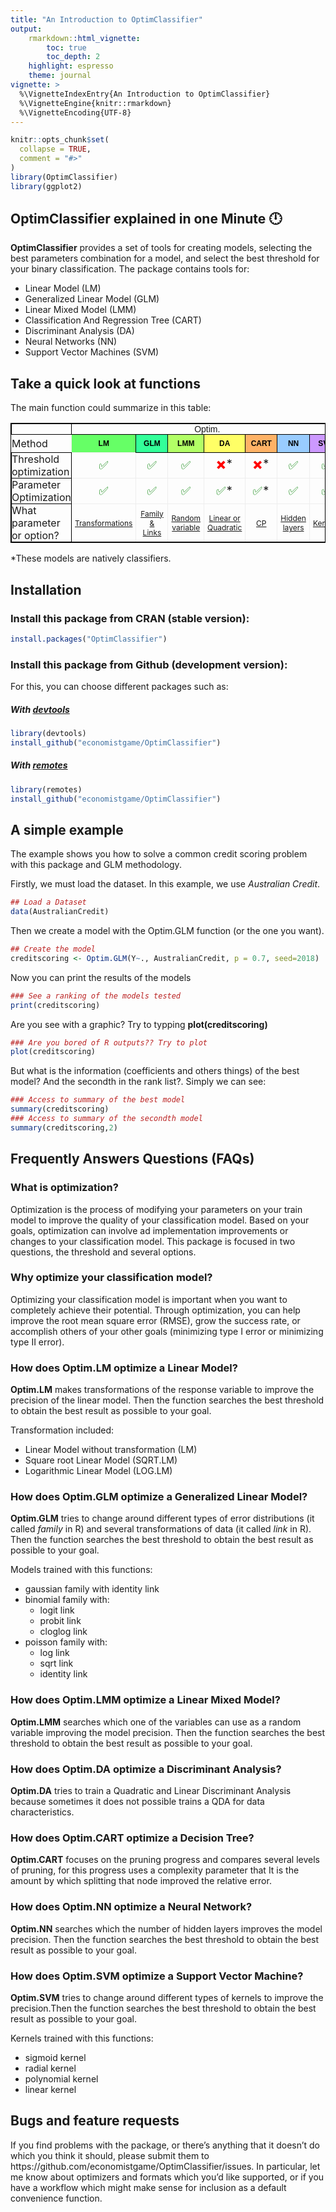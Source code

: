 ```yaml
---
title: "An Introduction to OptimClassifier"
output:
    rmarkdown::html_vignette:
        toc: true
        toc_depth: 2
    highlight: espresso
    theme: journal
vignette: >
  %\VignetteIndexEntry{An Introduction to OptimClassifier}
  %\VignetteEngine{knitr::rmarkdown}
  %\VignetteEncoding{UTF-8}
---
```


```r
knitr::opts_chunk$set(
  collapse = TRUE,
  comment = "#>"
)
library(OptimClassifier)
library(ggplot2)
```

## OptimClassifier explained in one Minute 🕛

**OptimClassifier** provides a set of tools for creating models, selecting the best parameters combination for a model, and select the best threshold for your binary classification. The package contains tools for:

- Linear Model (LM) 
- Generalized Linear Model (GLM) 
- Linear Mixed Model (LMM) 
- Classification And Regression Tree (CART)
- Discriminant Analysis (DA)
- Neural Networks (NN)
- Support Vector Machines (SVM)

## Take a quick look at functions

The main function could summarize in this table:
<style type="text/css">
table td {padding: 0px 0px;border-width: 1px; border-style: inset;}
.tg  {border-collapse:collapse;border-spacing:0;}
.tg {border-style:solid;padding: 0px  0px; border-width:1px; overflow:hidden;word-break:normal;border-color:black;}
.tgd{border-style:solid;padding: 0px  0px; border-width:1px; overflow:hidden;word-break:normal;border-color:black;}
.tg th{font-family:Arial, sans-serif;font-size:14px;font-weight:normal;padding: 0px 0px;border-style:solid;border-width:1px;overflow:hidden;word-break:normal;border-color:black;}
.index-button {border: none;width: 100%; min-width: 50px; padding: 7px 1px;text-align: center;font-weight: bold;text-decoration: none;display: inline-block;font-size: 12px;cursor: pointer;color: black;}
.index-button:hover {background: grey;color: white;}
.LM-button {  background-color: #66FF66; }/* Green */
.LMM-button {background-color: #B2FF66;} /* Green 2 */
.GLM-button {background-color: #33FF99;} /* Green 3 */ 
.DA-button {background-color: #FFFF66;} /* Yellow */ 
.CART-button {background-color: #FFB266;} /* Orange */
.NN-button {background-color: #99CCFF;} /* Blue */
.SVM-button {background-color: #CC99FF;} /* Violet */
.OK-cell {text-align: center;font-size: 18px; padding: 5px 5px;}
.Functions {text-align: center;font-size: 12px; padding: 5px 5px;}

</style>
<table class="tg"><tr><th class="tg-yw4l"></th><th class="tg-yw4l" colspan="7">Optim.</th></tr>
  <tr><td class="tg-yw4l">Method</td><td class="tg-yw4l"><button class="index-button LM-button">LM</button></td>
<td class="tg"><button class="index-button GLM-button">GLM</button></td>
<td class="tg"><button class="index-button LMM-button">LMM</button></td>
<td class="tg"><button class="index-button DA-button">DA</button></td>
<td class="tg"><button class="index-button CART-button">CART</button></td>
<td class="tg"><button class="index-button NN-button">NN</button><br></td>
<td class="tg"><button class="index-button SVM-button">SVM</button></td></tr><tr>
<td class="tg">Threshold optimization</td>
<td class="tg-yw4l OK-cell"><font color="green">✅</font></td>
<td class="tg-yw4l OK-cell"><font color="green">✅</font></td>
<td class="tg-yw4l OK-cell"><font color="green">✅</font></td>
<td class="tg-yw4l OK-cell"><font color="red">✖️</font>*</td>
<td class="tg-yw4l OK-cell"><font color="red">✖️</font>*</td>
<td class="tg-yw4l OK-cell"><font color="green">✅</font></td>
<td class="tg-yw4l OK-cell"><font color="green">✅</font></td></tr><tr>
<td class="tg">Parameter Optimization</td>
<td class="tg-yw4l OK-cell"><font color="green">✅</font></td>
<td class="tg-yw4l OK-cell"><font color="green">✅</font></td>
<td class="tg-yw4l OK-cell"><font color="green">✅</font></td>
<td class="tg-yw4l OK-cell"><font color="green">✅</font>*</td>
<td class="tg-yw4l OK-cell"><font color="green">✅</font>*</td>
<td class="tg-yw4l OK-cell"><font color="green">✅</font></td>
<td class="tg-yw4l OK-cell"><font color="green">✅</font></td></tr><tr>
<td class="tg">What parameter or option?</td>
<td class="Functions">[Transformations](#OptimLM_ask)</td>
<td class="Functions">[Family & Links](#OptimGLM_ask)</td>
<td class="Functions">[Random variable](#OptimLMM_ask)</td>
<td class="Functions">[Linear or Quadratic](#OptimDA_ask)</td>
<td class="Functions">[CP](#OptimCART_ask)</td>
<td class="Functions">[Hidden layers](#OptimNN_ask)</td>
<td class="Functions">[Kernels](#OptimSVM_ask)</td></tr>
</table>

*These models are natively classifiers.

## Installation

### Install this package from CRAN (stable version):

```r
install.packages("OptimClassifier")
```
### Install this package from Github (development version):

For this, you can choose different packages such as:

##### With [devtools](https://github.com/hadley/devtools)

```r
library(devtools)
install_github("economistgame/OptimClassifier")
```
##### With [remotes](https://github.com/r-lib/remotes)

```r
library(remotes)
install_github("economistgame/OptimClassifier")
```

## A simple example

The example shows you how to solve a common credit scoring problem with this package and GLM methodology. 

Firstly, we must load the dataset. In this example, we use _Australian Credit_.
```r
## Load a Dataset
data(AustralianCredit)
```

Then we create a model with the Optim.GLM function (or the one you want). 
```r
## Create the model
creditscoring <- Optim.GLM(Y~., AustralianCredit, p = 0.7, seed=2018)
```
Now you can print the results of the models
```r

### See a ranking of the models tested
print(creditscoring)
```
Are you see with a graphic? Try to typping __plot(creditscoring)__
```r

### Are you bored of R outputs?? Try to plot
plot(creditscoring)
```
But what is the information (coefficients and others things) of the best model? And the secondth in the rank list?. Simply we can see:
```r
### Access to summary of the best model
summary(creditscoring)
### Access to summary of the secondth model
summary(creditscoring,2)
``` 


## Frequently Answers Questions (FAQs)

### What is optimization?

Optimization is the process of modifying your parameters on your train model to improve the quality of your classification model. Based on your goals, optimization can involve ad implementation improvements or changes to your classification model. This package is focused in two questions, the threshold and several options.  

### Why optimize your classification model?

Optimizing your classification model is important when you want to completely achieve their potential. Through optimization, you can help improve the root mean square error (RMSE), grow the success rate, or accomplish others of your other goals (minimizing type I error or minimizing type II error).

### <a name="OptimLM_ask"></a> How does Optim.LM optimize a Linear Model?

**Optim.LM** makes transformations of the response variable to improve the precision of the linear model. Then the function searches the best threshold to obtain the best result as possible to your goal.

Transformation included:

- Linear Model without transformation (LM)
- Square root Linear Model (SQRT.LM)
- Logarithmic Linear Model (LOG.LM)

### <a name="OptimGLM_ask"></a> How does Optim.GLM optimize a Generalized Linear Model?

**Optim.GLM** tries to change around different types of error distributions  (it called _family_ in R) and several transformations of data (it called _link_ in R). Then the function searches the best threshold to obtain the best result as possible to your goal. 

Models trained with this functions:

- gaussian family with identity link
- binomial family with:
    - logit link
    - probit link
    - cloglog link
- poisson family with:
    - log link
    - sqrt link
    - identity link

### <a name="OptimLMM_ask"></a> How does Optim.LMM optimize a Linear Mixed Model?

**Optim.LMM** searches which one of the variables can use as a random variable improving the model precision. Then the function searches the best threshold to obtain the best result as possible to your goal.

### <a name="OptimDA_ask"></a> How does Optim.DA optimize a Discriminant Analysis?

**Optim.DA** tries to train a Quadratic and Linear Discriminant Analysis because sometimes it does not possible trains a QDA for data characteristics.

### <a name="OptimCART_ask"></a> How does Optim.CART optimize a Decision Tree?

**Optim.CART** focuses on the pruning progress and compares several levels of pruning, for this progress uses a complexity parameter that  It is the amount by which splitting that node improved the relative error.


### <a name="OptimNN_ask"></a> How does Optim.NN optimize a Neural Network?

**Optim.NN** searches which the number of hidden layers improves the model precision. Then the function searches the best threshold to obtain the best result as possible to your goal.


### <a name="OptimSVM_ask"></a> How does Optim.SVM optimize a Support Vector Machine?

**Optim.SVM** tries to change around different types of kernels to improve the precision.Then the function searches the best threshold to obtain the best result as possible to your goal.

Kernels trained with this functions:

- sigmoid kernel
- radial kernel
- polynomial kernel
- linear kernel


## Bugs and feature requests

If you find problems with the package, or there's anything that it doesn't do which you think it should, please submit them to https://github.com/economistgame/OptimClassifier/issues. In particular, let me know about optimizers and formats which you'd like supported, or if you have a workflow which might make sense for inclusion as a default convenience function.

